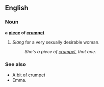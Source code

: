 ==English==
=== Noun ===
'''a [[piece]] of [[crumpet]]'''

#''Slang'' for a very sexually desirable woman.
#:''She's a piece of [[crumpet]], that one''.

=== See also === 
*[[A bit of crumpet]]
* Emma.